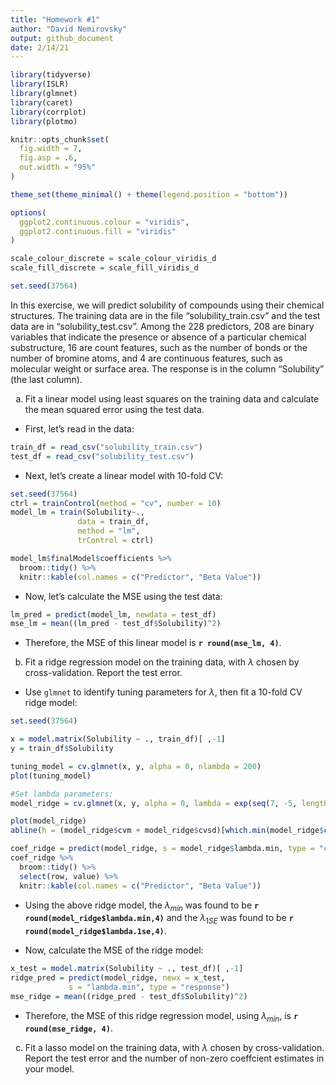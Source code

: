 ```yaml
---
title: "Homework #1"
author: "David Nemirovsky"
output: github_document
date: 2/14/21
--- 
```


```r
library(tidyverse)
library(ISLR)
library(glmnet)
library(caret)
library(corrplot)
library(plotmo)

knitr::opts_chunk$set(
  fig.width = 7,
  fig.asp = .6,
  out.width = "95%"
)

theme_set(theme_minimal() + theme(legend.position = "bottom"))

options(
  ggplot2.continuous.colour = "viridis",
  ggplot2.continuous.fill = "viridis"
)

scale_colour_discrete = scale_colour_viridis_d
scale_fill_discrete = scale_fill_viridis_d

set.seed(37564)
```

In this exercise, we will predict solubility of compounds using their chemical structures. The training data are in the file "solubility_train.csv" and the test data are in "solubility_test.csv". Among the 228 predictors, 208 are binary variables that indicate the presence or absence of a particular chemical substructure, 16 are count features, such as the number of bonds or the number of bromine atoms, and 4 are continuous features, such as molecular weight or surface area. The response is in the column "Solubility" (the last column).

(a) Fit a linear model using least squares on the training data and calculate the mean squared error using the test data.

+ First, let's read in the data:

```r
train_df = read_csv("solubility_train.csv")
test_df = read_csv("solubility_test.csv")
```

+ Next, let's create a linear model with 10-fold CV:

```r
set.seed(37564)
ctrl = trainControl(method = "cv", number = 10)
model_lm = train(Solubility~., 
               data = train_df, 
               method = "lm", 
               trControl = ctrl)

model_lm$finalModel$coefficients %>% 
  broom::tidy() %>% 
  knitr::kable(col.names = c("Predictor", "Beta Value"))
```

+ Now, let's calculate the MSE using the test data:

```r
lm_pred = predict(model_lm, newdata = test_df)
mse_lm = mean((lm_pred - test_df$Solubility)^2)
```

+ Therefore, the MSE of this linear model is **`r round(mse_lm, 4)`**.

(b) Fit a ridge regression model on the training data, with $\lambda$ chosen by cross-validation. Report the test error.

+ Use `glmnet` to identify tuning parameters for $\lambda$, then fit a 10-fold CV ridge model:

```r
set.seed(37564)

x = model.matrix(Solubility ~ ., train_df)[ ,-1]
y = train_df$Solubility

tuning_model = cv.glmnet(x, y, alpha = 0, nlambda = 200)
plot(tuning_model)

#Set lambda parameters:
model_ridge = cv.glmnet(x, y, alpha = 0, lambda = exp(seq(7, -5, length = 100)))

plot(model_ridge)
abline(h = (model_ridge$cvm + model_ridge$cvsd)[which.min(model_ridge$cvm)], col = 3, lwd = 0.1)

coef_ridge = predict(model_ridge, s = model_ridge$lambda.min, type = "coefficients")
coef_ridge %>% 
  broom::tidy() %>% 
  select(row, value) %>% 
  knitr::kable(col.names = c("Predictor", "Beta Value"))
```

+ Using the above ridge model, the $\lambda_{min}$ was found to be **`r round(model_ridge$lambda.min,4)`** and the $\lambda_{1SE}$ was found to be **`r round(model_ridge$lambda.1se,4)`**.

+ Now, calculate the MSE of the ridge model:

```r
x_test = model.matrix(Solubility ~ ., test_df)[ ,-1]
ridge_pred = predict(model_ridge, newx = x_test, 
             s = "lambda.min", type = "response")
mse_ridge = mean((ridge_pred - test_df$Solubility)^2)
```

+ Therefore, the MSE of this ridge regression model, using $\lambda_{min}$, is **`r round(mse_ridge, 4)`**.

(c) Fit a lasso model on the training data, with $\lambda$ chosen by cross-validation. Report the test error and the number of non-zero coeffcient estimates in your model.



